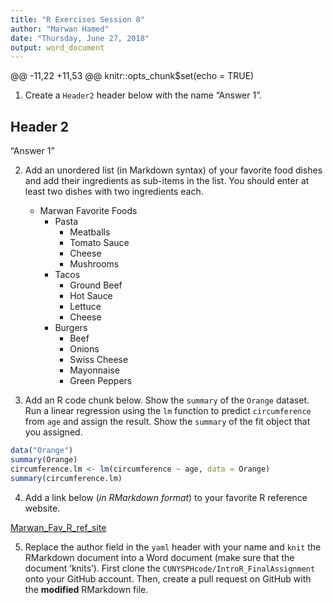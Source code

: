 ```yaml
---
title: "R Exercises Session 8"
author: "Marwan Hamed"
date: "Thursday, June 27, 2018"
output: word_document
---
```

@@ -11,22 +11,53 @@ knitr::opts_chunk$set(echo = TRUE)

1. Create a `Header2` header below with the name "Answer 1".

## Header 2
"Answer 1"

2. Add an unordered list (in Markdown syntax) of your favorite food dishes and
add their ingredients as sub-items in the list. You should enter at least two
dishes with two ingredients each.



    * Marwan Favorite Foods
      + Pasta
        - Meatballs 
        - Tomato Sauce
        - Cheese 
        - Mushrooms
      + Tacos
        - Ground Beef
        - Hot Sauce
        - Lettuce
        - Cheese
      + Burgers
        - Beef 
        - Onions 
        - Swiss Cheese
        - Mayonnaise 
        - Green Peppers




3. Add an R code chunk below. Show the `summary` of the `Orange` dataset. Run a
linear regression using the `lm` function to predict `circumference` from `age`
and assign the result. Show the `summary` of the fit object that you assigned. 

```r
data("Orange")
summary(Orange)
circumference.lm <- lm(circumference ~ age, data = Orange)
summary(circumference.lm)
```

4. Add a link below (_in RMarkdown format_) to your favorite R reference website.

[Marwan_Fav_R_ref_site](https://stackoverflow.com/)

5. Replace the author field in the `yaml` header with your name and `knit` the
RMarkdown document into a Word document (make sure that the document 'knits').
First clone the `CUNYSPHcode/IntroR_FinalAssignment` onto your GitHub account.
Then, create a pull request on GitHub with the **modified** RMarkdown file. 
